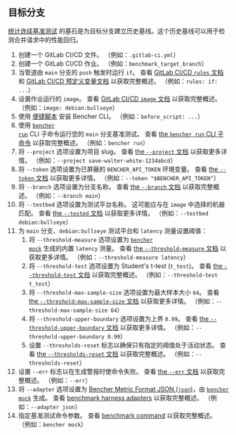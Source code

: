 
## 目标分支

[统计连续基准测试][statistical continuous benchmarking] 的基石是为目标分支建立历史基线。这个历史基线可以用于检测合并请求中的性能回归。

<TargetBranchCode />

1. 创建一个 GitLab CI/CD 文件。
   （例如：`.gitlab-ci.yml`）
2. 创建一个 GitLab CI/CD 作业。
   （例如：`benchmark_target_branch`）
3. 当管道由 `main` 分支的 `push` 触发时运行 `if`。
   查看 [GitLab CI/CD `rules` 文档][gitlab ci cd rules]
   和 [GitLab CI/CD 预定义变量文档][gitlab ci cd redefined variables] 以获取完整概述。
   （例如：`rules: if: ...`）
4. 设置作业运行的 `image`。
   查看 [GitLab CI/CD `image` 文档][gitlab ci cd image]
   以获取完整概述。
   （例如：`image: debian:bullseye`）
5. 使用 [便捷脚本][install bencher cli] 安装 Bencher CLI。
   （例如：`before_script: ...`）
6. 使用 <code><a href="/zh/docs/explanation/bencher-run/">bencher run</a></code> CLI 子命令运行您的 `main` 分支基准测试。
   查看 [the `bencher run` CLI 子命令][bencher run] 以获取完整概述。
   （例如：`bencher run`）
7. 将 `--project` 选项设置为项目 slug。
   查看 [the `--project` 文档][project option] 以获取更多详情。
   （例如：`--project save-walter-white-1234abcd`）
8. 将 `--token` 选项设置为已屏蔽的 `BENCHER_API_TOKEN` 环境变量。
   查看 [the `--token` 文档][token option] 以获取更多详情。
   （例如：`--token "$BENCHER_API_TOKEN"`）
9.  将 `--branch` 选项设置为分支名称。
   查看 [the `--branch` 文档][branch option] 以获取完整概述。
   （例如：`--branch main`）
10. 将 `--testbed` 选项设置为测试平台名称。
    这可能应与在 `image` 中选择的机器匹配。
    查看 [the `--tested` 文档][testbed option] 以获取更多详情。
    （例如：`--testbed debian:bullseye`）
11. 为 `main` 分支、`debian:bullseye` 测试平台和 `latency` 测量设置阈值：
    1. 将 `--threshold-measure` 选项设置为 <code><a href="/zh/docs/reference/bencher-metric-format/#bencher-mock">bencher mock</a></code> 生成的内置 `latency` 测量。
    查看 [the `--threshold-measure` 文档][threshold measure option] 以获取更多详情。
    （例如：`--threshold-measure latency`）
    2. 将 `--threshold-test` 选项设置为 Student's t-test (`t_test`)。
    查看 [the `--threshold-test` 文档][threshold test option] 以获取完整概述。
    （例如：`--threshold-test t_test`）
    3. 将 `--threshold-max-sample-size` 选项设置为最大样本大小 `64`。
    查看 [the `--threshold-max-sample-size` 文档][threshold max sample size] 以获取更多详情。
    （例如：`--threshold-max-sample-size 64`）
    4. 将 `--threshold-upper-boundary` 选项设置为上界 `0.99`。
    查看 [the `--threshold-upper-boundary` 文档][threshold upper boundary] 以获取更多详情。
    （例如：`--threshold-upper-boundary 0.99`）
    5. 设置 `--thresholds-reset` 标志以确保只有指定的阈值处于活动状态。
    查看 [the `--thresholds-reset` 文档][thresholds reset] 以获取完整概述。
    （例如：`--thresholds-reset`）
12. 设置 `--err` 标志以在生成警报时使命令失败。
    查看 [the `--err` 文档][alert err] 以获取完整概述。
    （例如：`--err`）
13. 将 `--adapter` 选项设置为 [Bencher Metric Format JSON (`json`)][bmf]，由 <code><a href="/zh/docs/reference/bencher-metric-format/#bencher-mock">bencher mock</a></code> 生成。
    查看 [benchmark harness adapters][adapter json] 以获取完整概述。
    （例如：`--adapter json`）
14. 指定基准测试命令参数。
    查看 [benchmark command][command argument] 以获取完整概述。
    （例如：`bencher mock`）

[gitlab ci cd rules]: https://docs.gitlab.com/ee/ci/jobs/job_control.html#common-if-clauses-for-rules
[gitlab ci cd redefined variables]: https://docs.gitlab.com/ee/ci/variables/predefined_variables.html
[gitlab ci cd image]: https://docs.gitlab.com/ee/ci/yaml/index.html#image

[statistical continuous benchmarking]: /zh/docs/how-to/track-benchmarks/#statistical-continuous-benchmarking
[install bencher cli]: /zh/docs/how-to/install-cli/#install-cli-with-script
[bencher run]: /zh/docs/explanation/bencher-run/
[project option]: /zh/docs/explanation/bencher-run/#--project-project
[token option]: /zh/docs/explanation/bencher-run/#--token-token
[branch option]: /zh/docs/explanation/branch-selection/#--branch-branch
[testbed option]: /zh/docs/explanation/bencher-run/#--testbed-testbed
[threshold measure option]: /zh/docs/explanation/thresholds/#--threshold-measure-measure
[threshold test option]: /zh/docs/explanation/thresholds/#--threshold-test-test
[threshold max sample size]: /zh/docs/explanation/thresholds/#--threshold-max-sample-size-size
[threshold upper boundary]: /zh/docs/explanation/thresholds/#--threshold-upper-boundary-boundary
[thresholds reset]: /zh/docs/explanation/thresholds/#--thresholds-reset
[alert err]: /zh/docs/explanation/thresholds/#--err
[bmf]: /zh/docs/reference/bencher-metric-format/
[adapter json]: /zh/docs/explanation/adapters/#-json
[command argument]: /zh/docs/explanation/bencher-run/#benchmark-command